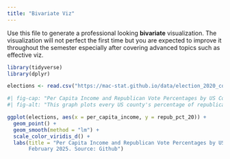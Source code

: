 ```yaml
---
title: "Bivariate Viz"
---
```


Use this file to generate a professional looking **bivariate** visualization.  The visualization will not perfect the first time but you are expected to improve it throughout the semester especially after covering advanced topics such as effective viz.


```r
library(tidyverse)
library(dplyr)

elections <- read.csv("https://mac-stat.github.io/data/election_2020_county.csv")
```


```r
#| fig-cap: "Per Capita Income and Republican Vote Percentages by US County: 2020 Election"
#| fig-alt: "This graph plots every US county's percentage of republican voters in the 2020 general election in comparison to per capita income. Addittionally, the graph displays a linear regression model generalized to all datapoints. Looking at the graph, we can say that there is a negative relationship between per capita income and Republican vote percentages "

ggplot(elections, aes(x = per_capita_income, y = repub_pct_20)) +
  geom_point() +
  geom_smooth(method = "lm") +
  scale_color_viridis_d() +
  labs(title = "Per Capita Income and Republican Vote Percentages by US County: 2020 Election", x = "Per Capita Income by US County in USD", y = "Republican Vote Percentage in the 2020 General Election", caption = "Created by Izzy Flood. 
       February 2025. Source: Github")

```

